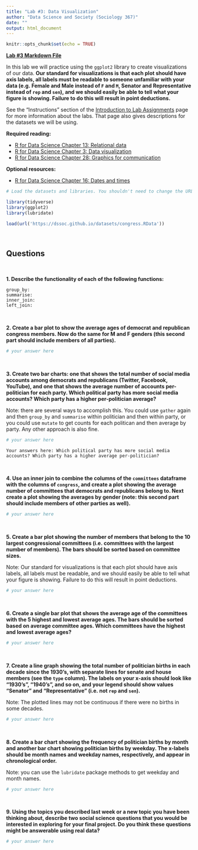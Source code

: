 ```yaml
---
title: "Lab #3: Data Visualization"
author: "Data Science and Society (Sociology 367)"
date: ""
output: html_document
---
```


```r
knitr::opts_chunk$set(echo = TRUE)
```

**[Lab #3 Markdown File](/assignments/Lab_3.Rmd)**

In this lab we will practice using the `ggplot2` library to create visualizations of our data. **Our standard for visualizations is that each plot should have axis labels, all labels must be readable to someone unfamiliar with your data (e.g. Female and Male instead of `F` and `M`, Senator and Representative instead of `rep` and `sen`), and we should easily be able to tell what your figure is showing. Failure to do this will result in point deductions.**

See the "Instructions" section of the [Introduction to Lab Assignments](https://dssoc.github.io/assignments/lab_instructions.html) page for more information about the labs. That page also gives descriptions for the datasets we will be using.

**Required reading:** 

* [R for Data Science Chapter 13: Relational data](https://r4ds.had.co.nz/relational-data.html)
* [R for Data Science Chapter 3: Data visualization](https://r4ds.had.co.nz/data-visualisation.html)
* [R for Data Science Chapter 28: Graphics for communication](https://r4ds.had.co.nz/graphics-for-communication.html)


**Optional resources:**

* [R for Data Science Chapter 16: Dates and times](https://r4ds.had.co.nz/dates-and-times.html)



```r
# Load the datasets and libraries. You shouldn't need to change the URL in the `load` function.

library(tidyverse)
library(ggplot2)
library(lubridate)

load(url('https://dssoc.github.io/datasets/congress.RData'))
```
<br/>

## Questions
<br>

**1. Describe the functionality of each of the following functions:**
```
group_by: 
summarise: 
inner_join: 
left_join: 
```
<br/>

**2. Create a bar plot to show the average ages of democrat and republican congress members. Now do the same for M and F genders (this second part should include members of all parties).**
```r
# your answer here
```
<br/>

**3. Create two bar charts: one that shows the total number of social media accounts among democrats and republicans (Twitter, Facebook, YouTube), and one that shows the average number of accounts per-politician for each party. Which political party has more social media accounts? Which party has a higher per-politician average?**

Note: there are several ways to accomplish this. You could use `gather` again and then `group_by` and `summarise` within politician and then within party, or you could use `mutate` to get counts for each politican and then average by party. Any other approach is also fine.
```r
# your answer here
```
```
Your answers here: Which political party has more social media accounts? Which party has a higher average per-politician?
```
<br/>


**4. Use an inner join to combine the columns of the `committees` dataframe with the columns of `congress`, and create a plot showing the average number of committees that democrats and republicans belong to. Next create a plot showing the averages by gender (note: this second part should include members of other parties as well).**
```r
# your answer here
```
<br/>



**5. Create a bar plot showing the number of members that belong to the 10 largest congressional committees (i.e. committees with the largest number of members). The bars should be sorted based on committee sizes.**

Note: Our standard for visualizations is that each plot should have axis labels, all labels must be readable, and we should easily be able to tell what your figure is showing. Failure to do this will result in point deductions.
```r
# your answer here
```
<br/>


**6. Create a single bar plot that shows the average age of the committees with the 5 highest and lowest average ages. The bars should be sorted based on average committee ages. Which committees have the highest and lowest average ages?**
```r
# your answer here
```
<br/>




**7. Create a line graph showing the total number of politician births in each decade since the 1930's, with separate lines for senate and house members (see the `type` column). The labels on your x-axis should look like "1930's", "1940's", and so on, and your legend should show values "Senator" and "Representative" (i.e. not `rep` and `sen`).**

Note: The plotted lines may not be continuous if there were no births in some decades.
```r
# your answer here

```
<br/>




**8. Create a bar chart showing the frequency of politician births by month and another bar chart showing politician births by weekday. The x-labels should be month names and weekday names, respectively, and appear in chronological order.**

Note: you can use the `lubridate` package methods to get weekday and month names.
```r
# your answer here
```
<br/>

**9. Using the topics you described last week or a new topic you have been thinking about, describe two social science questions that you would be interested in exploring for your final project. Do you think these questions might be answerable using real data?**
```r
# your answer here
```
